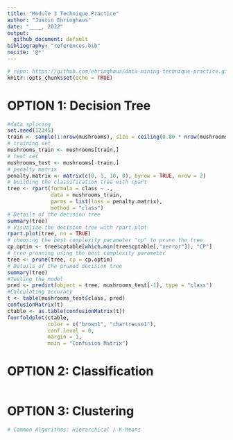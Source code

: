 ```yaml
---
title: "Module 3 Technique Practice"
author: "Justin Ehringhaus"
date: "____, 2022"
output:
  github_document: default
bibliography: "references.bib"
nocite: '@*'
---
```


```r
# repo: https://github.com/ehringhaus/data-mining-technique-practice.git 
knitr::opts_chunk$set(echo = TRUE)
```

# OPTION 1: Decision Tree

```r
#data splicing
set.seed(12345)
train <- sample(1:nrow(mushrooms), size = ceiling(0.80 * nrow(mushrooms)), replace = FALSE)
# training set
mushrooms_train <- mushrooms[train,]
# test set
mushrooms_test <- mushrooms[-train,]
# penalty matrix
penalty.matrix <- matrix(c(0, 1, 10, 0), byrow = TRUE, nrow = 2)
# building the classification tree with rpart
tree <- rpart(formula = class ~ .,
              data = mushrooms_train,
              parms = list(loss = penalty.matrix),
              method = "class")
# Details of the decision tree
summary(tree)
# Visualize the decision tree with rpart.plot
rpart.plot(tree, nn = TRUE)
# choosing the best complexity parameter "cp" to prune the tree
cp.optim <- tree$cptable[which.min(tree$cptable[,"xerror"]), "CP"]
# tree prunning using the best complexity parameter
tree <- prune(tree, cp = cp.optim)
# Details of the pruned decision tree
summary(tree)
#Testing the model
pred <- predict(object = tree, mushrooms_test[-1], type = "class")
#Calculating accuracy
t <- table(mushrooms_test$class, pred)
confusionMatrix(t)
ctable <- as.table(confusionMatrix(t))
fourfoldplot(ctable, 
             color = c("brown1", "chartreuse1"), 
             conf.level = 0, 
             margin = 1, 
             main = "Confusion Matrix")
```

# OPTION 2: Classification

```r

```


# OPTION 3: Clustering

```r
# Common Algorithms: Hierarchical / K-Means
```


